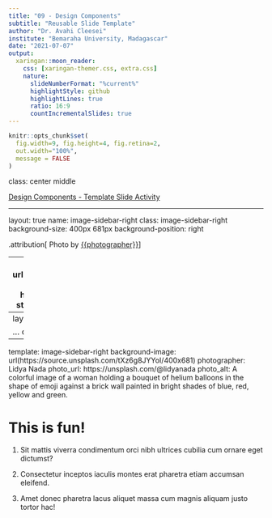 ```yaml
---
title: "09 - Design Components"
subtitle: "Reusable Slide Template"
author: "Dr. Avahi Cleesei"
institute: "Bemaraha University, Madagascar"
date: "2021-07-07"
output:
  xaringan::moon_reader:
    css: [xaringan-themer.css, extra.css]
    nature:
      slideNumberFormat: "%current%"
      highlightStyle: github
      highlightLines: true
      ratio: 16:9
      countIncrementalSlides: true
---
```


```r
knitr::opts_chunk$set(
  fig.width=9, fig.height=4, fig.retina=2, 
  out.width="100%",
  message = FALSE
)
```

class: center middle

[Design Components - Template Slide Activity](https://presentable-user2021.netlify.app/materials/act-03/09-design-components/#template-slide)

---

layout: true
name: image-sidebar-right
class: image-sidebar-right
background-size: 400px 681px
background-position: right

<div role="img" aria-label="Slide background shows: {{photo_alt}}"></div>

.attribution[
Photo by [{{photographer}}]({{photo_url}})
]

<style>
.image-sidebar-right {
  padding-right: 450px;
}
.image-sidebar-right .attribution {
  position: absolute;
  bottom: -0.75em;
  right: 410px;
  text-align: right;
  font-size: 0.66em;
}
</style>

---
background-image: url(https://source.unsplash.com/83gB_koMuvA/400x681)
photographer: Zdeněk Macháček
photo_url: https://unsplash.com/@zmachacek
photo_alt: A lemur standing on a tree stump, looking directly at the camera.

# Awesome Lemurs

Lorem per erat vulputate iaculis eu in dui vestibulum.

Amet fermentum sodales himenaeos nascetur lectus nunc hac nascetur auctor.

Consectetur in accumsan neque libero magna leo felis viverra!

Ipsum eros facilisi habitant habitant ultricies maecenas tellus parturient interdum potenti nisl.


---
layout: false
class: center middle

... other content ...

---
template: image-sidebar-right
background-image: url(https://source.unsplash.com/tXz6g8JYYoI/400x681)
photographer: Lidya Nada
photo_url: https://unsplash.com/@lidyanada
photo_alt: A colorful image of a woman holding a bouquet of helium balloons in the shape of emoji against a brick wall painted in bright shades of blue, red, yellow and green.

# This is fun!

1. Sit mattis viverra condimentum orci nibh ultrices cubilia cum ornare eget dictumst?

1. Consectetur inceptos iaculis montes erat pharetra etiam accumsan eleifend.

1. Amet donec pharetra lacus aliquet massa cum magnis aliquam justo tortor hac!
